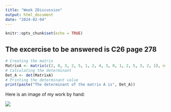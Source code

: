 ```yaml
---
title: "Week 2Discussion"
output: html_document
date: "2024-02-04"
---
```


```r
knitr::opts_chunk$set(echo = TRUE)
```

## The excercise to be answered is C26 page 278

```r
# Creating the matrix
MatrixA <- matrix(c(2, 0, 3, 2, 5, 1, 2, 4, 3, 0, 1, 2, 5, 3, 2, 1), nrow = 4, byrow = TRUE)
# Calculating the determinant
Det_A <- det(MatrixA)
# Printing the determinant value
print(paste("The determinant of the matrix A is", Det_A))
```

Here is an image of my work by hand:

[![](Desktop/Data605/IMG_0359.jpg)](https://github.com/SalouaDaouki/Data605/blob/f9c7e65cb1f510d93b5a23d07fab3827fe73bcb5/IMG_0359.jpg)

